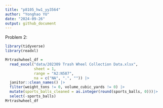 ```yaml
---
title: "p8105_hw1_yy3564"
author: "Yonghao YU"
date: "2024-09-26"
output: github_document
---
```

Problem 2:
```r
library(tidyverse)
library(readxl)
```



```r
Mrtrashwheel_df = 
  read_excel("data/202309 Trash Wheel Collection Data.xlsx",
             sheet = 1, 
             range = "A2:N587",
             na = c("NA", ".", "")) |>
  janitor::clean_names() |>
  filter(weight_tons != 0, volume_cubic_yards != 0) |>
  mutate(sports_balls_cleaned = as.integer(round(sports_balls, 0)))|>
  select(-sports_balls)
Mrtrashwheel_df
```






